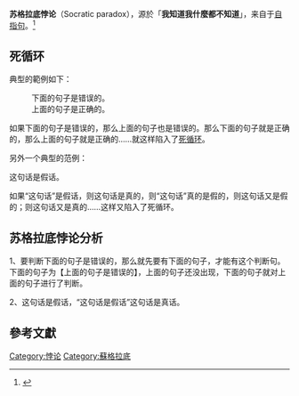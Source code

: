 {{refimprove|time=2018-10-21}}
{{Socrates}}
'''苏格拉底悖论'''（Socratic paradox），源於「'''我知道我什麼都不知道'''」，来自于[[自指句|自指句]]。<ref> {{Cite web |url = http://miniwan.pixnet.net/blog/post/21535375-%E8%98%87%E6%A0%BC%E6%8B%89%E5%BA%95%E5%92%8C%E6%9F%8F%E6%8B%89%E5%9C%96%E7%9A%84%E6%82%96%E8%AB%96(paradox) |title = 蘇格拉底和柏拉圖的悖論  }}</ref>

==死循环==
典型的範例如下：

:下面的句子是错误的。
:上面的句子是正确的。

如果下面的句子是错误的，那么上面的句子也是错误的。那么下面的句子就是正确的，那么上面的句子就是正确的……就这样陷入了[[死循环|死循环]]。

另外一个典型的范例：

这句话是假话。

如果“这句话”是假话，则这句话是真的，则“这句话”真的是假的，则这句话又是假的；则这句话又是真的……这样又陷入了死循环。


== 苏格拉底悖论分析 ==
1、要判断下面的句子是错误的，那么就先要有下面的句子，才能有这个判断句。下面的句子为【上面的句子是错误的】，上面的句子还没出现，下面的句子就对上面的句子进行了判断。
 
2、这句话是假话，“这句话是假话”这句话是真话。
==參考文獻==
{{reflist}}

[[Category:悖论|Category:悖论]]
[[Category:蘇格拉底|Category:蘇格拉底]]